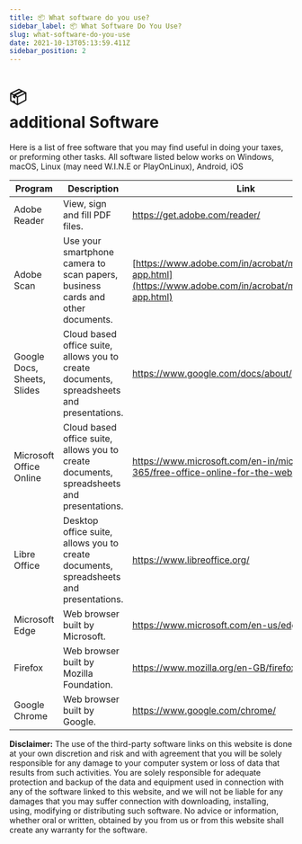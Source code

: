 ```yaml
---
title: 📦 What software do you use? 
sidebar_label: 📦 What Software Do You Use? 
slug: what-software-do-you-use
date: 2021-10-13T05:13:59.411Z
sidebar_position: 2
---
```


# <div class="emoji">📦</div> additional Software

Here is a list of free software that you may find useful in doing your taxes, or preforming other tasks. All software listed below works on Windows, macOS, Linux (may need W.I.N.E or PlayOnLinux), Android, iOS

| Program    |  Description   |   Link  |
| --- | --- | --- |
|  Adobe Reader   |  View, sign and fill PDF files. |   [https://get.adobe.com/reader/  ](https://get.adobe.com/reader/) |
|  Adobe Scan   |  Use your smartphone camera to scan papers, business cards and other documents. | [https://www.adobe.com/in/acrobat/mobile/scanner-app.html](https://www.adobe.com/in/acrobat/mobile/scanner-app.html) |
|  Google Docs, Sheets, Slides   |  Cloud based office suite, allows you to create documents, spreadsheets and presentations.   | [https://www.google.com/docs/about/ ](https://www.google.com/docs/about/ ) |
|  Microsoft Office Online  |  Cloud based office suite, allows you to create documents, spreadsheets and presentations.   | [https://www.microsoft.com/en-in/microsoft-365/free-office-online-for-the-web ](https://www.microsoft.com/en-in/microsoft-365/free-office-online-for-the-web ) |
|  Libre Office |  Desktop office suite, allows you to create documents, spreadsheets and presentations.   | [https://www.libreoffice.org/ ](https://www.libreoffice.org/) |
|  Microsoft Edge |  Web browser built by Microsoft.   | [https://www.microsoft.com/en-us/edge ](https://www.microsoft.com/en-us/edge ) |
|  Firefox |  Web browser built by Mozilla Foundation.   | [https://www.mozilla.org/en-GB/firefox/browsers/ ](https://www.mozilla.org/en-GB/firefox/browsers/) |
|  Google Chrome |  Web browser built by Google.   | [https://www.google.com/chrome/ ](https://www.google.com/chrome/) |

**Disclaimer:** The use of the third-party software links on this website is done at your own discretion and risk and with agreement that you will be solely responsible for any damage to your computer system or loss of data that results from such activities. You are solely responsible for adequate protection and backup of the data and equipment used in connection with any of the software linked to this website, and we will not be liable for any damages that you may suffer connection with downloading, installing, using, modifying or distributing such software. No advice or information, whether oral or written, obtained by you from us or from this website shall create any warranty for the software.

<Disclaimer />